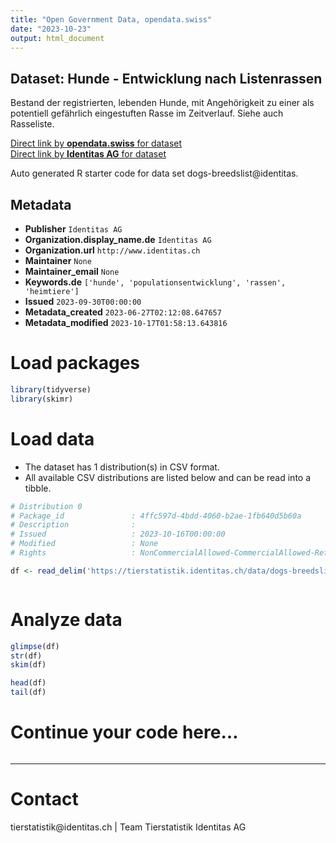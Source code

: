 ```yaml
---
title: "Open Government Data, opendata.swiss"
date: "2023-10-23"
output: html_document
---
```


## Dataset: Hunde - Entwicklung nach Listenrassen

Bestand der registrierten, lebenden Hunde, mit Angehörigkeit zu einer als potentiell gefährlich eingestuften Rasse im Zeitverlauf. Siehe auch Rasseliste.

[Direct link by **opendata.swiss** for dataset](https://opendata.swiss/de/dataset/hunde-entwicklung-nach-listenrassen)<br>
[Direct link by **Identitas AG** for dataset](https://tierstatistik.identitas.ch/)

Auto generated R starter code for data set dogs-breedslist@identitas.

## Metadata

- **Publisher** `Identitas AG`
- **Organization.display_name.de** `Identitas AG`
- **Organization.url** `http://www.identitas.ch`
- **Maintainer** `None`
- **Maintainer_email** `None`
- **Keywords.de** `['hunde', 'populationsentwicklung', 'rassen', 'heimtiere']`
- **Issued** `2023-09-30T00:00:00`
- **Metadata_created** `2023-06-27T02:12:08.647657`
- **Metadata_modified** `2023-10-17T01:58:13.643816`


# Load packages

```r

library(tidyverse)
library(skimr)

```

# Load data

-   The dataset has 1 distribution(s) in CSV format.
-   All available CSV distributions are listed below and can be read into a tibble.

```r

# Distribution 0
# Package_id               : 4ffc597d-4bdd-4060-b2ae-1fb640d5b60a
# Description              : 
# Issued                   : 2023-10-16T00:00:00
# Modified                 : None
# Rights                   : NonCommercialAllowed-CommercialAllowed-ReferenceRequired

df <- read_delim('https://tierstatistik.identitas.ch/data/dogs-breedslist.csv')



```

# Analyze data

```r

glimpse(df)
str(df)
skim(df)

head(df)
tail(df)

```

# Continue your code here...

```r

```

------------------------------------------------------------------------

# Contact

tierstatistik@identitas.ch | Team Tierstatistik Identitas AG

